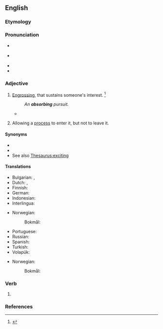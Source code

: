==English==

===Etymology===
{{suffix|en|absorb|ing}}

===Pronunciation===
* {{a|RP}} {{IPA|en|/əbˈzɔː.bɪŋ/|/əbˈsɔː.bɪŋ/}}
* {{a|US}} {{IPA|en|/æbˈzɔɹ.bɪŋ/|/æbˈsɔɹ.bɪŋ/|/əbˈzɔɹ.bɪŋ/|/əbˈsɔɹ.bɪŋ/}}
* {{audio|en|en-us-absorbing.ogg|Audio (US)}}
* {{rhymes|en|ɔː(ɹ)bɪŋ|s=3}}

===Adjective===
{{en-adj}}

# [[engross|Engrossing]], that sustains someone's interest. {{defdate|First attested in the mid 18<sup>th</sup> century.}}<ref name=SOED>{{R:SOED5|page=9}}</ref>
#: ''An '''absorbing''' pursuit.''
#* {{quote-journal|en|date=October 29, 2011
|author=Neil Johnston
|title=Norwich 3 - 3 Blackburn
|work=BBC Sport
|url=http://news.bbc.co.uk/sport2/hi/football/15413656.stm
|page=
|passage=It was a dramatic finish to an '''absorbing''', fast-paced game but Blackburn will be deeply unhappy with referee Anthony Taylor as Nzonzi's handball was harsh.}}
# {{lb|en|statistics|of a [[state]]}} Allowing a [[process]] to enter it, but not to leave it.

====Synonyms====
* {{l|en|engrossing}}
* {{l|en|fascinating}}
* See also [[Thesaurus:exciting]]

====Translations====
{{trans-top|engrossing}}
* Bulgarian: {{t+|bg|поглъщащ}}, {{t+|bg|увлекателен}}
* Dutch: {{t+|nl|boeiend}}, {{t+|nl|grijpend}} {{t+|nl|meeslepend}}
* Finnish: {{t|fi|mukaansatempaava}}
* German: {{t+|de|fesselnd}}
* Indonesian: {{t+|id|penyerap}}
* Interlingua: {{t|ia|absorbente}}
{{trans-mid}}
* Norwegian:
*: Bokmål: {{t|nb|absorberende}}
* Portuguese: {{t+|pt|absorvente}}
* Russian: {{t+|ru|увлека́тельный|m}}
* Spanish: {{t+|es|absorbente}}
* Turkish: {{t+|tr|sürükleyici}}
* Volapük: {{t|vo|änüsugön}}
{{trans-bottom}}

{{trans-top|math: of a state}}
* Norwegian:
*: Bokmål: {{t-needed|nb}}
{{trans-mid}}
{{trans-bottom}}

===Verb===
{{head|en|verb form}}

# {{present participle of|en|absorb|nocat=1}}

===References===
<references/>